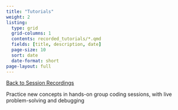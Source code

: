 ```yaml
---
title: "Tutorials"
weight: 2
listing: 
  type: grid
  grid-columns: 1
  contents: recorded_tutorials/*.qmd
  fields: [title, description, date]
  page-size: 10
  sort: date
  date-format: short
page-layout: full
---
```

[[Back to Session Recordings](../session_recordings.qmd)]{.aside}

Practice new concepts in hands-on group coding sessions, with live problem-solving and debugging
